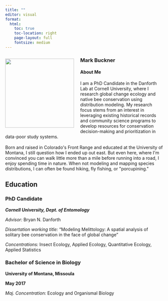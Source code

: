 ```yaml
---
title: ""
editor: visual
format: 
  html:
    toc: true
    toc-location: right
    page-layout: full
    fontsize: medium
---
```


```{=html}
<div>
  <div style="float: left; position: relative; top: -15px; padding:20px; padding-bottom: 0px; padding-left: 0px;">
  <img src="./images/photo.jpg"
       width = 220 />
  </div>
<h3> Mark Buckner </h3>
<h4> About Me </h4>
<p>
I am a PhD Candidate in the Danforth Lab at Cornell University, where I research global change ecology and native bee conservation using distribution modeling. My research focus stems from an interest in leveraging existing historical records and community science programs to develop resources for conservation decision-making and prioritization in data-poor study systems. 
<br><br>
Born and raised in Colorado's Front Range and educated at the University of Montana, I still question how I ended up out east. But even here, where I'm convinced you can walk little more than a mile before running into a road, I enjoy spending time in nature. When not modeling and mapping species distributions, I can often be found hiking, fly fishing, or "<span class="hovertext" data-hover="Looking for porcupine">porcupining</span>."
</p>
</div>
```

## Education

### PhD Candidate

***Cornell University, Dept. of Entomology***

*Advisor:* Bryan N. Danforth

*Dissertation working title:* "Modeling Melittology: A spatial analysis of solitary bee conservation in the face of global change"

*Concentrations:* Insect Ecology, Applied Ecology, Quantitative Ecology, Applied Statistics

### Bachelor of Science in Biology

**University of Montana, Missoula**

**May 2017**

*Maj. Concentration:* Ecology and Organismal Biology
